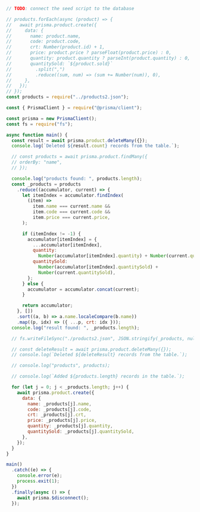 ```js
// TODO: connect the seed script to the database

// products.forEach(async (product) => {
//   await prisma.product.create({
//     data: {
//       name: product.name,
//       code: product.code,
//       crt: Number(product.id) + 1,
//       price: product.price ? parseFloat(product.price) : 0,
//       quantity: product.quantity ? parseInt(product.quantity) : 0,
//       quantitySold: `${product.sold}`
//         .split(",")
//         .reduce((sum, num) => (sum += Number(num)), 0),
//     },
//   });
// });
const products = require("../products2.json");

const { PrismaClient } = require("@prisma/client");

const prisma = new PrismaClient();
const fs = require("fs");

async function main() {
  const result = await prisma.product.deleteMany({});
  console.log(`Deleted ${result.count} records from the table.`);

  // const products = await prisma.product.findMany({
  // orderBy: "name",
  // });

  console.log("products found: ", products.length);
  const _products = products
    .reduce((accumulator, current) => {
      let itemIndex = accumulator.findIndex(
        (item) =>
          item.name === current.name &&
          item.code === current.code &&
          item.price === current.price,
      );

      if (itemIndex != -1) {
        accumulator[itemIndex] = {
          ...accumulator[itemIndex],
          quantity:
            Number(accumulator[itemIndex].quantity) + Number(current.quantity),
          quantitySold:
            Number(accumulator[itemIndex].quantitySold) +
            Number(current.quantitySold),
        };
      } else {
        accumulator = accumulator.concat(current);
      }

      return accumulator;
    }, [])
    .sort((a, b) => a.name.localeCompare(b.name))
    .map((p, idx) => ({ ...p, crt: idx }));
  console.log("result found: ", _products.length);

  // fs.writeFileSync("./products2.json", JSON.stringify(_products, null, 2));

  // const deleteResult = await prisma.product.deleteMany({});
  // console.log(`Deleted ${deleteResult} records from the table.`);

  // console.log("products", products);

  // console.log(`Added ${products.length} records in the table.`);

  for (let j = 0; j < _products.length; j++) {
    await prisma.product.create({
      data: {
        name: _products[j].name,
        code: _products[j].code,
        crt: _products[j].crt,
        price: _products[j].price,
        quantity: _products[j].quantity,
        quantitySold: _products[j].quantitySold,
      },
    });
  }
}

main()
  .catch((e) => {
    console.error(e);
    process.exit(1);
  })
  .finally(async () => {
    await prisma.$disconnect();
  });
```
